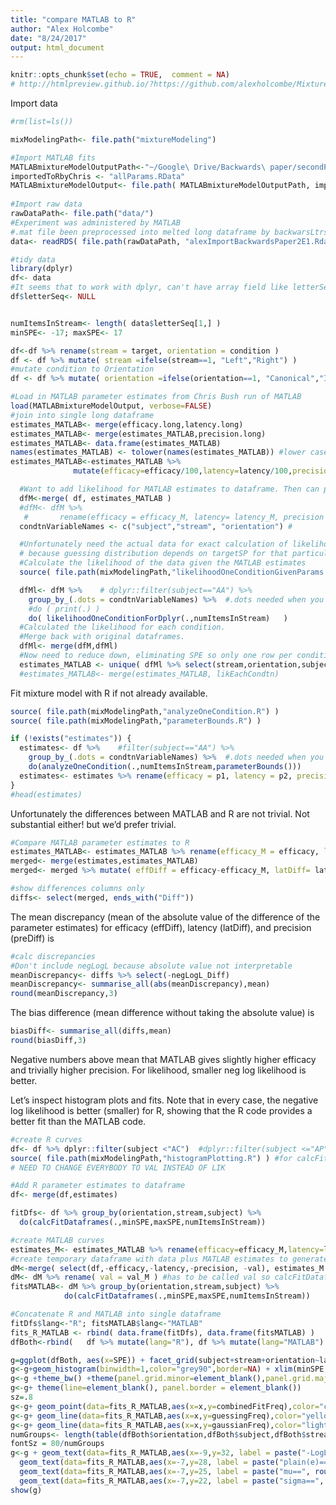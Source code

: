 ```yaml
---
title: "compare MATLAB to R"
author: "Alex Holcombe"
date: "8/24/2017"
output: html_document
---
```


```r
knitr::opts_chunk$set(echo = TRUE,  comment = NA)
# http://htmlpreview.github.io/?https://github.com/alexholcombe/MixtureModelRSVP/blob/master/compareMATLABtoR.html
```

Import data

```r
#rm(list=ls())

mixModelingPath<- file.path("mixtureModeling")

#Import MATLAB fits
MATLABmixtureModelOutputPath<-"~/Google\ Drive/Backwards\ paper/secondPaper/E1/Data/MixModData"
importedToRbyChris <- "allParams.RData"
MATLABmixtureModelOutput<- file.path( MATLABmixtureModelOutputPath, importedToRbyChris )
  
#Import raw data
rawDataPath<- file.path("data/")
#Experiment was administered by MATLAB
#.mat file been preprocessed into melted long dataframe by backwarsLtrsLoadRawData.R
data<- readRDS( file.path(rawDataPath, "alexImportBackwardsPaper2E1.Rdata") ) 

#tidy data
library(dplyr)
df<- data
#It seems that to work with dplyr, can't have array field like letterSeq
df$letterSeq<- NULL


numItemsInStream<- length( data$letterSeq[1,] )  
minSPE<- -17; maxSPE<- 17

df<-df %>% rename(stream = target, orientation = condition )
df <- df %>% mutate( stream =ifelse(stream==1, "Left","Right") )
#mutate condition to Orientation
df <- df %>% mutate( orientation =ifelse(orientation==1, "Canonical","Inverted") )

#Load in MATLAB parameter estimates from Chris Bush run of MATLAB
load(MATLABmixtureModelOutput, verbose=FALSE)
#join into single long dataframe
estimates_MATLAB<- merge(efficacy.long,latency.long)
estimates_MATLAB<- merge(estimates_MATLAB,precision.long)
estimates_MATLAB<- data.frame(estimates_MATLAB)
names(estimates_MATLAB) <- tolower(names(estimates_MATLAB)) #lower case the column names
estimates_MATLAB<-estimates_MATLAB %>%
              mutate(efficacy=efficacy/100,latency=latency/100,precision=precision/100)


```

```r
  #Want to add likelihood for MATLAB estimates to dataframe. Then can plot it with ggplot
  dfM<-merge( df, estimates_MATLAB )
  #dfM<- dfM %>% 
   #       rename(efficacy = efficacy_M, latency= latency_M, precision = precision_M)
  condtnVariableNames <- c("subject","stream", "orientation") # 

  #Unfortunately need the actual data for exact calculation of likelihood,
  # because guessing distribution depends on targetSP for that particular condition
  #Calculate the likelihood of the data given the MATLAB estimates
  source( file.path(mixModelingPath,"likelihoodOneConditionGivenParams.R") ) #for calcFitDataframes

  dfMl<- dfM %>%    # dplyr::filter(subject=="AA") %>%
    group_by_(.dots = condtnVariableNames) %>%  #.dots needed when you use variable
    #do ( print(.) )
    do( likelihoodOneConditionForDplyr(.,numItemsInStream)   )
  #Calculated the likelihood for each condition.
  #Merge back with original dataframes.
  dfMl<- merge(dfM,dfMl)
  #Now need to reduce down, eliminating SPE so only one row per condition
  estimates_MATLAB <- unique( dfMl %>% select(stream,orientation,subject,efficacy,latency,precision,val) )
  #estimates_MATLAB<- merge(estimates_MATLAB, likEachCondtn)

```

Fit mixture model with R if not already available.
```r
source( file.path(mixModelingPath,"analyzeOneCondition.R") )
source( file.path(mixModelingPath,"parameterBounds.R") )

if (!exists("estimates")) {
  estimates<- df %>%    #filter(subject=="AA") %>%
    group_by_(.dots = condtnVariableNames) %>%  #.dots needed when you have a variable containing multiple factor names
    do(analyzeOneCondition(.,numItemsInStream,parameterBounds()))
  estimates<- estimates %>% rename(efficacy = p1, latency = p2, precision = p3)
}
#head(estimates)
```

Unfortunately the differences between MATLAB and R are not trivial. Not substantial either! but we'd prefer trivial.

```r
#Compare MATLAB parameter estimates to R
estimates_MATLAB<- estimates_MATLAB %>% rename(efficacy_M = efficacy, latency_M = latency, precision_M = precision, val_M = val)
merged<- merge(estimates,estimates_MATLAB)  
merged<- merged %>% mutate( effDiff = efficacy-efficacy_M, latDiff= latency_M-latency, preDiff= precision_M-precision, negLogL_Diff = val - val_M ) 

#show differences columns only
diffs<- select(merged, ends_with("Diff"))
```

The mean discrepancy (mean of the absolute value of the difference of the parameter estimates) for
efficacy (effDiff), latency (latDiff), and precision (preDiff) is
```r
#calc discrepancies
#Don't include negLogL because absolute value not interpretable
meanDiscrepancy<- diffs %>% select(-negLogL_Diff) 
meanDiscrepancy<- summarise_all(abs(meanDiscrepancy),mean)
round(meanDiscrepancy,3)
```

The bias difference (mean difference without taking the absolute value) is
```r
biasDiff<- summarise_all(diffs,mean)
round(biasDiff,3)
```
Negative numbers above mean that MATLAB gives slightly higher efficacy and trivially higher precision.
For likelihood, smaller neg log likelihood is better.

Let's inspect histogram plots and fits. Note that in every case, the negative log likelihood is better (smaller) for R, showing that the R code provides a better fit than the MATLAB code.

```r
#create R curves
df<- df %>% dplyr::filter(subject <"AC")  #dplyr::filter(subject <="AP") #dplyr::filter(subject <= "BD" & subject >="AP")
source( file.path(mixModelingPath,"histogramPlotting.R") ) #for calcFitDataframes
# NEED TO CHANGE EVERYBODY TO VAL INSTEAD OF LIK

#Add R parameter estimates to dataframe
df<- merge(df,estimates) 

fitDfs<- df %>% group_by(orientation,stream,subject) %>% 
  do(calcFitDataframes(.,minSPE,maxSPE,numItemsInStream))

#create MATLAB curves
estimates_M<- estimates_MATLAB %>% rename(efficacy=efficacy_M,latency=latency_M,precision=precision_M)
#create temporary dataframe with data plus MATLAB estimates to generate curves
dM<-merge( select(df,-efficacy,-latency,-precision, -val), estimates_M )
dM<- dM %>% rename( val = val_M ) #has to be called val so calcFitDataframes uses it rather than using R to calculate its own
fitsMATLAB<- dM %>% group_by(orientation,stream,subject) %>% 
            do(calcFitDataframes(.,minSPE,maxSPE,numItemsInStream))

#Concatenate R and MATLAB into single dataframe
fitDfs$lang<-"R"; fitsMATLAB$lang<-"MATLAB"
fits_R_MATLAB <- rbind( data.frame(fitDfs), data.frame(fitsMATLAB) )
dfBoth<-rbind(   df %>% mutate(lang="R"), df %>% mutate(lang="MATLAB")  )

g=ggplot(dfBoth, aes(x=SPE)) + facet_grid(subject+stream+orientation~lang)
g<-g+geom_histogram(binwidth=1,color="grey90",border=NA) + xlim(minSPE,maxSPE)
g<-g +theme_bw() +theme(panel.grid.minor=element_blank(),panel.grid.major=element_blank())# hide all gridlines.
g<-g+ theme(line=element_blank(), panel.border = element_blank())
sz=.8
g<-g+ geom_point(data=fits_R_MATLAB,aes(x=x,y=combinedFitFreq),color="chartreuse3",size=sz*2.5)
g<-g+ geom_line(data=fits_R_MATLAB,aes(x=x,y=guessingFreq),color="yellow",size=sz)
g<-g+ geom_line(data=fits_R_MATLAB,aes(x=x,y=gaussianFreq),color="lightblue",size=sz)
numGroups<- length(table(dfBoth$orientation,dfBoth$subject,dfBoth$stream,dfBoth$lang))
fontSz = 80/numGroups
g<-g + geom_text(data=fits_R_MATLAB,aes(x=-9,y=32, label = paste("-LogLik==", round(val,1), sep = "")),  parse = TRUE,size=fontSz) + 
  geom_text(data=fits_R_MATLAB,aes(x=-7,y=28, label = paste("plain(e)==", round(efficacy,2), sep = "")),  parse = TRUE,size=fontSz) +
  geom_text(data=fits_R_MATLAB,aes(x=-7,y=25, label = paste("mu==", round(latency,2), sep = "")),  parse = TRUE,size=fontSz)+
  geom_text(data=fits_R_MATLAB,aes(x=-7,y=22, label = paste("sigma==", round(precision,2), sep = "")),  parse = TRUE,size=fontSz) 
show(g)
```

